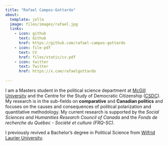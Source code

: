 ```yaml
---
title: "Rafael Campos-Gottardo"
about: 
  template: jolla
  image: files/images/rafael.jpg
  links: 
    - icon: github
      text: Github
      href: https://github.com/rafael-campos-gottardo
    - icon: file-pdf
      text: CV
      href: files/static/cv.pdf
    - icon: twitter
      text: Twitter
      href: https://x.com/rafaelgottardo
      
---
```


I am a Masters student in the political science department at [McGill University](https://www.mcgill.ca/politicalscience/) and the Centre for the Study of Democratic Citizenship ([CSDC](https://csdc-cecd.ca/members/students/?studentid=547)). My research is in the sub-fields on **comparative** and **Canadian politics** and focuses on the causes and consequences of political polarization and quantitative methodology. My current research is supported by the *Social Sciences and Humanities Research Council of Canada* and the *Fonds de recherche du Québec - Société et culture (FRQ-SC)*. 

I previously revived a Bachelor's degree in Political Science from [Wilfrid Laurier University](https://students.wlu.ca/programs/arts/political-science/index.html). 
